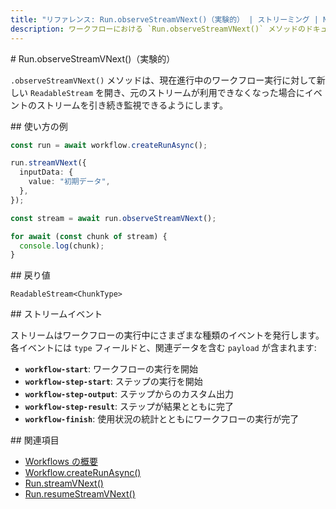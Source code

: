 ```yaml
---
title: "リファレンス: Run.observeStreamVNext()（実験的） | ストリーミング | Mastra ドキュメント"
description: ワークフローにおける `Run.observeStreamVNext()` メソッドのドキュメント。実行中のワークフローランのストリームを再度開くことができます。
---
```


<div id="runobservestreamvnext-experimental">
  # Run.observeStreamVNext()（実験的）
</div>

`.observeStreamVNext()` メソッドは、現在進行中のワークフロー実行に対して新しい `ReadableStream` を開き、元のストリームが利用できなくなった場合にイベントのストリームを引き続き監視できるようにします。

<div id="usage-example">
  ## 使い方の例
</div>

```typescript showLineNumbers copy
const run = await workflow.createRunAsync();

run.streamVNext({
  inputData: {
    value: "初期データ",
  },
});

const stream = await run.observeStreamVNext();

for await (const chunk of stream) {
  console.log(chunk);
}
```


<div id="returns">
  ## 戻り値
</div>

`ReadableStream<ChunkType>`

<div id="stream-events">
  ## ストリームイベント
</div>

ストリームはワークフローの実行中にさまざまな種類のイベントを発行します。各イベントには `type` フィールドと、関連データを含む `payload` が含まれます:

- **`workflow-start`**: ワークフローの実行を開始
- **`workflow-step-start`**: ステップの実行を開始
- **`workflow-step-output`**: ステップからのカスタム出力
- **`workflow-step-result`**: ステップが結果とともに完了
- **`workflow-finish`**: 使用状況の統計とともにワークフローの実行が完了

<div id="related">
  ## 関連項目
</div>

- [Workflows の概要](/docs/workflows/overview#running-workflows)
- [Workflow.createRunAsync()](/reference/workflows/workflow-methods/create-run)
- [Run.streamVNext()](./streamVNext)
- [Run.resumeStreamVNext()](./resumeStreamVNext)
